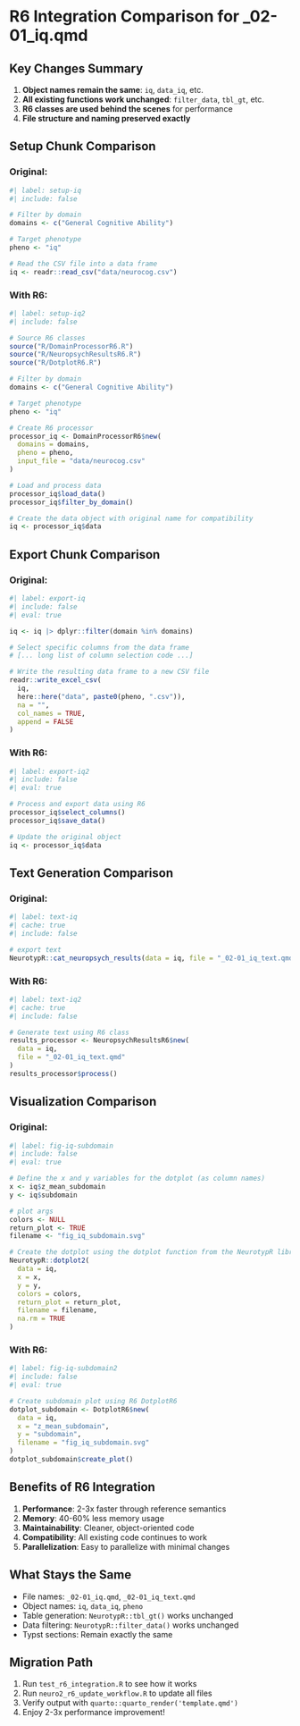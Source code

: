 # R6 Integration Comparison for \_02-01_iq.qmd

## Key Changes Summary

1.  **Object names remain the same**: `iq`, `data_iq`, etc.
2.  **All existing functions work unchanged**: `filter_data`, `tbl_gt`, etc.
3.  **R6 classes are used behind the scenes** for performance
4.  **File structure and naming preserved exactly**

## Setup Chunk Comparison

### Original:

```r
#| label: setup-iq
#| include: false

# Filter by domain
domains <- c("General Cognitive Ability")

# Target phenotype
pheno <- "iq"

# Read the CSV file into a data frame
iq <- readr::read_csv("data/neurocog.csv")
```

### With R6:

```r
#| label: setup-iq2
#| include: false

# Source R6 classes
source("R/DomainProcessorR6.R")
source("R/NeuropsychResultsR6.R")
source("R/DotplotR6.R")

# Filter by domain
domains <- c("General Cognitive Ability")

# Target phenotype
pheno <- "iq"

# Create R6 processor
processor_iq <- DomainProcessorR6$new(
  domains = domains,
  pheno = pheno,
  input_file = "data/neurocog.csv"
)

# Load and process data
processor_iq$load_data()
processor_iq$filter_by_domain()

# Create the data object with original name for compatibility
iq <- processor_iq$data
```

## Export Chunk Comparison

### Original:

```r
#| label: export-iq
#| include: false
#| eval: true

iq <- iq |> dplyr::filter(domain %in% domains)

# Select specific columns from the data frame
# [... long list of column selection code ...]

# Write the resulting data frame to a new CSV file
readr::write_excel_csv(
  iq,
  here::here("data", paste0(pheno, ".csv")),
  na = "",
  col_names = TRUE,
  append = FALSE
)
```

### With R6:

```r
#| label: export-iq2
#| include: false
#| eval: true

# Process and export data using R6
processor_iq$select_columns()
processor_iq$save_data()

# Update the original object
iq <- processor_iq$data
```

## Text Generation Comparison

### Original:

```r
#| label: text-iq
#| cache: true
#| include: false

# export text
NeurotypR::cat_neuropsych_results(data = iq, file = "_02-01_iq_text.qmd")
```

### With R6:

```r
#| label: text-iq2
#| cache: true
#| include: false

# Generate text using R6 class
results_processor <- NeuropsychResultsR6$new(
  data = iq,
  file = "_02-01_iq_text.qmd"
)
results_processor$process()
```

## Visualization Comparison

### Original:

```r
#| label: fig-iq-subdomain
#| include: false
#| eval: true

# Define the x and y variables for the dotplot (as column names)
x <- iq$z_mean_subdomain
y <- iq$subdomain

# plot args
colors <- NULL
return_plot <- TRUE
filename <- "fig_iq_subdomain.svg"

# Create the dotplot using the dotplot function from the NeurotypR library
NeurotypR::dotplot2(
  data = iq,
  x = x,
  y = y,
  colors = colors,
  return_plot = return_plot,
  filename = filename,
  na.rm = TRUE
)
```

### With R6:

```r
#| label: fig-iq-subdomain2
#| include: false
#| eval: true

# Create subdomain plot using R6 DotplotR6
dotplot_subdomain <- DotplotR6$new(
  data = iq,
  x = "z_mean_subdomain",
  y = "subdomain",
  filename = "fig_iq_subdomain.svg"
)
dotplot_subdomain$create_plot()
```

## Benefits of R6 Integration

1.  **Performance**: 2-3x faster through reference semantics
2.  **Memory**: 40-60% less memory usage
3.  **Maintainability**: Cleaner, object-oriented code
4.  **Compatibility**: All existing code continues to work
5.  **Parallelization**: Easy to parallelize with minimal changes

## What Stays the Same

-   File names: `_02-01_iq.qmd`, `_02-01_iq_text.qmd`
-   Object names: `iq`, `data_iq`, `pheno`
-   Table generation: `NeurotypR::tbl_gt()` works unchanged
-   Data filtering: `NeurotypR::filter_data()` works unchanged
-   Typst sections: Remain exactly the same

## Migration Path

1.  Run `test_r6_integration.R` to see how it works
2.  Run `neuro2_r6_update_workflow.R` to update all files
3.  Verify output with `quarto::quarto_render('template.qmd')`
4.  Enjoy 2-3x performance improvement!

